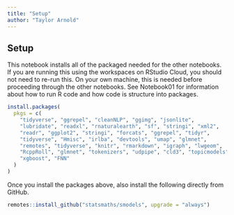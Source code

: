 ```yaml
---
title: "Setup"
author: "Taylor Arnold"
---
```


## Setup

This notebook installs all of the packaged needed for the other notebooks. If
you are running this using the workspaces on RStudio Cloud, you should not need
to re-run this. On your own machine, this is needed before proceeding through
the other notebooks. See Notebook01 for information about how to run R code and
how code is structure into packages.

```r
install.packages(
  pkgs = c(
    "tidyverse", "ggrepel", "cleanNLP", "ggimg", "jsonlite",
    "lubridate", "readxl", "rnaturalearth", "sf", "stringi", "xml2",
    "readr", "ggplot2", "stringi", "forcats", "ggrepel", "tidyr",
    "tidyverse", "Hmisc", "irlba", "devtools", "umap", "glmnet",
    "remotes", "tidyverse", "knitr", "rmarkdown", "igraph", "lwgeom",
    "RcppRoll", "glmnet", "tokenizers", "udpipe", "cld3", "topicmodels",
    "xgboost", "FNN"
  )
)
```

Once you install the packages above, also install the following directly from
GitHub.

```r
remotes::install_github("statsmaths/smodels", upgrade = "always")
```
